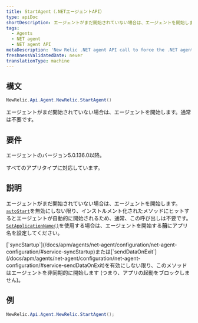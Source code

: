```yaml
---
title: StartAgent（.NETエージェントAPI）
type: apiDoc
shortDescription: エージェントがまだ開始されていない場合は、エージェントを開始します。通常は不要です。
tags:
  - Agents
  - NET agent
  - NET agent API
metaDescription: 'New Relic .NET agent API call to force the .NET agent to start, if it hasn''t been started already. Usually unnecessary, since the agent starts automatically.'
freshnessValidatedDate: never
translationType: machine
---
```


## 構文

```cs
NewRelic.Api.Agent.NewRelic.StartAgent()
```

エージェントがまだ開始されていない場合は、エージェントを開始します。通常は不要です。

## 要件

エージェントのバージョン5.0.136.0以降。

すべてのアプリタイプに対応しています。

## 説明

エージェントがまだ開始されていない場合は、エージェントを開始します。[`autoStart`](/docs/apm/agents/net-agent/configuration/net-agent-configuration/#service-autoStart)を無効にしない限り、インストルメント化されたメソッドにヒットするとエージェントが自動的に開始されるため、通常、この呼び出しは不要です。[`SetApplicationName()`](/docs/agents/net-agent/net-agent-api/setapplicationname-net-agent)を使用する場合は、エージェントを開始する**前**にアプリ名を設定してください。

<Callout variant="tip">
  [`syncStartup`](/docs/apm/agents/net-agent/configuration/net-agent-configuration/#service-syncStartup)または[`sendDataOnExit`](/docs/apm/agents/net-agent/configuration/net-agent-configuration/#service-sendDataOnExit)を有効にしない限り、このメソッドはエージェントを非同期的に開始します (つまり、アプリの起動をブロックしません)。
</Callout>

## 例

```cs
NewRelic.Api.Agent.NewRelic.StartAgent();
```